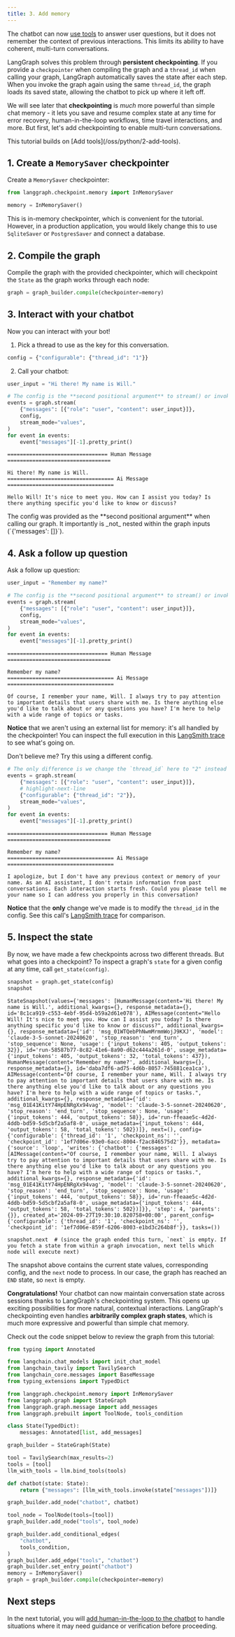```yaml
---
title: 3. Add memory
---
```



The chatbot can now [use tools](/oss/python/2-add-tools) to answer user questions, but it does not remember the context of previous interactions. This limits its ability to have coherent, multi-turn conversations.

LangGraph solves this problem through **persistent checkpointing**. If you provide a `checkpointer` when compiling the graph and a `thread_id` when calling your graph, LangGraph automatically saves the state after each step. When you invoke the graph again using the same `thread_id`, the graph loads its saved state, allowing the chatbot to pick up where it left off.

We will see later that **checkpointing** is _much_ more powerful than simple chat memory - it lets you save and resume complex state at any time for error recovery, human-in-the-loop workflows, time travel interactions, and more. But first, let's add checkpointing to enable multi-turn conversations.

<Note>
  This tutorial builds on [Add tools](/oss/python/2-add-tools).
</Note>

## 1. Create a `MemorySaver` checkpointer

Create a `MemorySaver` checkpointer:

```python
from langgraph.checkpoint.memory import InMemorySaver

memory = InMemorySaver()
```




This is in-memory checkpointer, which is convenient for the tutorial. However, in a production application, you would likely change this to use `SqliteSaver` or `PostgresSaver` and connect a database.

## 2. Compile the graph

Compile the graph with the provided checkpointer, which will checkpoint the `State` as the graph works through each node:

```python
graph = graph_builder.compile(checkpointer=memory)
```




## 3. Interact with your chatbot

Now you can interact with your bot!

1. Pick a thread to use as the key for this conversation.
  ```python
  config = {"configurable": {"thread_id": "1"}}
  ```


2. Call your chatbot:
  ```python
  user_input = "Hi there! My name is Will."
  
  # The config is the **second positional argument** to stream() or invoke()!
  events = graph.stream(
      {"messages": [{"role": "user", "content": user_input}]},
      config,
      stream_mode="values",
  )
  for event in events:
      event["messages"][-1].pretty_print()
  ```
  
  ```
  ================================ Human Message =================================
  
  Hi there! My name is Will.
  ================================== Ai Message ==================================
  
  Hello Will! It's nice to meet you. How can I assist you today? Is there anything specific you'd like to know or discuss?
  ```
  
  <Note>
    The config was provided as the **second positional argument** when calling our graph. It importantly is _not_ nested within the graph inputs (`{'messages': []}`).
  </Note>



## 4. Ask a follow up question

Ask a follow up question:

```python
user_input = "Remember my name?"

# The config is the **second positional argument** to stream() or invoke()!
events = graph.stream(
    {"messages": [{"role": "user", "content": user_input}]},
    config,
    stream_mode="values",
)
for event in events:
    event["messages"][-1].pretty_print()
```

```
================================ Human Message =================================

Remember my name?
================================== Ai Message ==================================

Of course, I remember your name, Will. I always try to pay attention to important details that users share with me. Is there anything else you'd like to talk about or any questions you have? I'm here to help with a wide range of topics or tasks.
```




**Notice** that we aren't using an external list for memory: it's all handled by the checkpointer! You can inspect the full execution in this [LangSmith trace](https://smith.langchain.com/public/29ba22b5-6d40-4fbe-8d27-b369e3329c84/r) to see what's going on.

Don't believe me? Try this using a different config.

```python
# The only difference is we change the `thread_id` here to "2" instead of "1"
events = graph.stream(
    {"messages": [{"role": "user", "content": user_input}]},
    # highlight-next-line
    {"configurable": {"thread_id": "2"}},
    stream_mode="values",
)
for event in events:
    event["messages"][-1].pretty_print()
```

```
================================ Human Message =================================

Remember my name?
================================== Ai Message ==================================

I apologize, but I don't have any previous context or memory of your name. As an AI assistant, I don't retain information from past conversations. Each interaction starts fresh. Could you please tell me your name so I can address you properly in this conversation?
```




**Notice** that the **only** change we've made is to modify the `thread_id` in the config. See this call's [LangSmith trace](https://smith.langchain.com/public/51a62351-2f0a-4058-91cc-9996c5561428/r) for comparison.

## 5. Inspect the state

By now, we have made a few checkpoints across two different threads. But what goes into a checkpoint? To inspect a graph's `state` for a given config at any time, call `get_state(config)`.

```python
snapshot = graph.get_state(config)
snapshot
```

```
StateSnapshot(values={'messages': [HumanMessage(content='Hi there! My name is Will.', additional_kwargs={}, response_metadata={}, id='8c1ca919-c553-4ebf-95d4-b59a2d61e078'), AIMessage(content="Hello Will! It's nice to meet you. How can I assist you today? Is there anything specific you'd like to know or discuss?", additional_kwargs={}, response_metadata={'id': 'msg_01WTQebPhNwmMrmmWojJ9KXJ', 'model': 'claude-3-5-sonnet-20240620', 'stop_reason': 'end_turn', 'stop_sequence': None, 'usage': {'input_tokens': 405, 'output_tokens': 32}}, id='run-58587b77-8c82-41e6-8a90-d62c444a261d-0', usage_metadata={'input_tokens': 405, 'output_tokens': 32, 'total_tokens': 437}), HumanMessage(content='Remember my name?', additional_kwargs={}, response_metadata={}, id='daba7df6-ad75-4d6b-8057-745881cea1ca'), AIMessage(content="Of course, I remember your name, Will. I always try to pay attention to important details that users share with me. Is there anything else you'd like to talk about or any questions you have? I'm here to help with a wide range of topics or tasks.", additional_kwargs={}, response_metadata={'id': 'msg_01E41KitY74HpENRgXx94vag', 'model': 'claude-3-5-sonnet-20240620', 'stop_reason': 'end_turn', 'stop_sequence': None, 'usage': {'input_tokens': 444, 'output_tokens': 58}}, id='run-ffeaae5c-4d2d-4ddb-bd59-5d5cbf2a5af8-0', usage_metadata={'input_tokens': 444, 'output_tokens': 58, 'total_tokens': 502})]}, next=(), config={'configurable': {'thread_id': '1', 'checkpoint_ns': '', 'checkpoint_id': '1ef7d06e-93e0-6acc-8004-f2ac846575d2'}}, metadata={'source': 'loop', 'writes': {'chatbot': {'messages': [AIMessage(content="Of course, I remember your name, Will. I always try to pay attention to important details that users share with me. Is there anything else you'd like to talk about or any questions you have? I'm here to help with a wide range of topics or tasks.", additional_kwargs={}, response_metadata={'id': 'msg_01E41KitY74HpENRgXx94vag', 'model': 'claude-3-5-sonnet-20240620', 'stop_reason': 'end_turn', 'stop_sequence': None, 'usage': {'input_tokens': 444, 'output_tokens': 58}}, id='run-ffeaae5c-4d2d-4ddb-bd59-5d5cbf2a5af8-0', usage_metadata={'input_tokens': 444, 'output_tokens': 58, 'total_tokens': 502})]}}, 'step': 4, 'parents': {}}, created_at='2024-09-27T19:30:10.820758+00:00', parent_config={'configurable': {'thread_id': '1', 'checkpoint_ns': '', 'checkpoint_id': '1ef7d06e-859f-6206-8003-e1bd3c264b8f'}}, tasks=())
```

```
snapshot.next  # (since the graph ended this turn, `next` is empty. If you fetch a state from within a graph invocation, next tells which node will execute next)
```




The snapshot above contains the current state values, corresponding config, and the `next` node to process. In our case, the graph has reached an `END` state, so `next` is empty.

**Congratulations!** Your chatbot can now maintain conversation state across sessions thanks to LangGraph's checkpointing system. This opens up exciting possibilities for more natural, contextual interactions. LangGraph's checkpointing even handles **arbitrarily complex graph states**, which is much more expressive and powerful than simple chat memory.

Check out the code snippet below to review the graph from this tutorial:

<chatTabs />

```python hl_lines="36 37"
from typing import Annotated

from langchain.chat_models import init_chat_model
from langchain_tavily import TavilySearch
from langchain_core.messages import BaseMessage
from typing_extensions import TypedDict

from langgraph.checkpoint.memory import InMemorySaver
from langgraph.graph import StateGraph
from langgraph.graph.message import add_messages
from langgraph.prebuilt import ToolNode, tools_condition

class State(TypedDict):
    messages: Annotated[list, add_messages]

graph_builder = StateGraph(State)

tool = TavilySearch(max_results=2)
tools = [tool]
llm_with_tools = llm.bind_tools(tools)

def chatbot(state: State):
    return {"messages": [llm_with_tools.invoke(state["messages"])]}

graph_builder.add_node("chatbot", chatbot)

tool_node = ToolNode(tools=[tool])
graph_builder.add_node("tools", tool_node)

graph_builder.add_conditional_edges(
    "chatbot",
    tools_condition,
)
graph_builder.add_edge("tools", "chatbot")
graph_builder.set_entry_point("chatbot")
memory = InMemorySaver()
graph = graph_builder.compile(checkpointer=memory)
```




## Next steps

In the next tutorial, you will [add human-in-the-loop to the chatbot](/oss/python/4-human-in-the-loop) to handle situations where it may need guidance or verification before proceeding.
